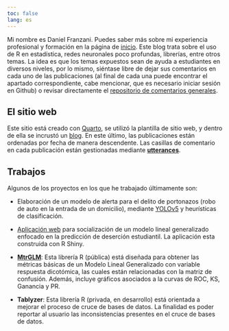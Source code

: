 ```yaml
---
toc: false
lang: es
---
```


Mi nombre es Daniel Franzani. Puedes saber más sobre mi experiencia profesional y formación en la página de [inicio](https://dfranzani.github.io/website/principal/home.html). Este blog trata sobre el uso de R en estadística, redes neuronales poco profundas, librerías, entre otros temas. La idea es que los temas expuestos sean de ayuda a estudiantes en diversos niveles, por lo mismo, siéntase libre de dejar sus comentarios en cada uno de las publicaciones (al final de cada una puede encontrar el apartado correspondiente, cabe mencionar, que es necesario iniciar sesión en Github) o revisar directamente el [repositorio de comentarios generales](https://github.com/Dfranzani/website/discussions).

## El sitio web

Este sitio está creado con [Quarto](https://quarto.org/), se utilizó la plantilla de sitio web, y dentro de ella se incrustó un [blog](https://quarto.org/docs/websites/website-blog.html). En este último, las publicaciones están ordenadas por fecha de manera descendente. Las casillas de comentario en cada publicación están gestionadas mediante [**utterances**](https://utteranc.es/).


## Trabajos

Algunos de los proyectos en los que he trabajado últimamente son:

- Elaboración de un modelo de alerta para el delito de portonazos (robo de auto en la entrada de un domicilio), mediante [YOLOv5](https://github.com/ultralytics/yolov5) y heurísticas de clasificación.

- [Aplicación web](https://dfranzani.shinyapps.io/EjemploShinyDashboard/) para socialización de un modelo lineal generalizado enfocado en la predicción de deserción estudiantil. La aplicación esta construida con R Shiny.

- [**MtrGLM**](https://github.com/Dfranzani/MtrGLM): Esta librería R (pública) está diseñada para obtener las métricas básicas de un Modelo Lineal Generalizado con variable respuesta dicotómica, las cuales están relacionadas con la matriz de confusión. Además, incluye gráficos asociados a la curvas de ROC, KS, Ganancia y PR.

- **Tablyzer**: Esta librería R (privada, en desarrollo) está orientada a mejorar el proceso de cruce de bases de datos. La finalidad es poder reportar al usuario las inconsistencias presentes en el cruce de bases de datos.

